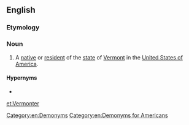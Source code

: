==English==

===Etymology===
{{suffix|Vermont|er|id2=inhabitant|lang=en}}

===Noun===
{{en-noun}}

# A [[native]] or [[resident]] of the [[state]] of [[Vermont]] in the [[United States of America]].

====Hypernyms====
* {{l|en|American}}

[[Category:en:Demonyms]]
[[Category:en:Demonyms for Americans]]

[[et:Vermonter]]